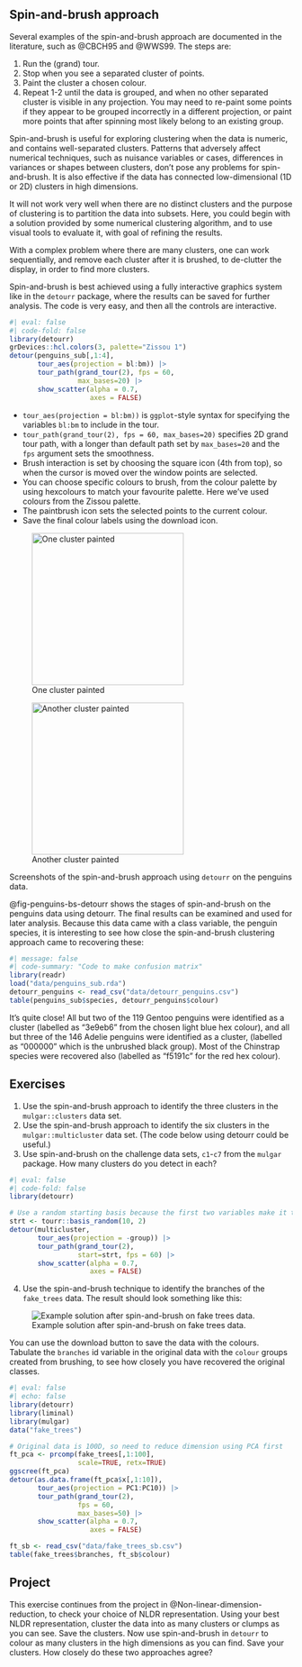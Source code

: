 ## Spin-and-brush approach {#sec-clust-graphics}

\index{brushing!persistent} \index{tour}
\index{cluster analysis!spin-and-brush}

Several examples of the spin-and-brush approach are documented in the literature, such as @CBCH95 and @WWS99. The steps are:

1. Run the (grand) tour.
2. Stop when you see a separated cluster of points.
3. Paint the cluster a chosen colour.
4. Repeat 1-2 until the data is grouped, and when no other separated cluster is visible in any projection. You may need to re-paint some points if they appear to be grouped incorrectly in a different projection, or paint more points that after spinning most likely belong to an existing group.

Spin-and-brush is useful for exploring clustering when the data is numeric, and contains well-separated clusters. Patterns that adversely affect numerical techniques, such as nuisance variables or cases, differences in variances or shapes between clusters, don't pose any problems for spin-and-brush. It is also effective if the data has connected low-dimensional (1D or 2D) clusters in high dimensions. 

It will not work very well when there are no distinct clusters and the purpose of clustering is to partition the data into subsets. Here, you could begin with a solution provided by some numerical clustering algorithm, and to use visual tools to evaluate it, with goal of refining the results.

With a complex problem where there are many clusters, one can work sequentially, and remove each cluster after it is brushed, to de-clutter the display, in order to find more clusters.


Spin-and-brush is best achieved using a fully interactive graphics system like in the `detourr` package, where the results can be saved for further analysis. The code is very easy, and then all the controls are interactive.


```r
#| eval: false
#| code-fold: false
library(detourr)
grDevices::hcl.colors(3, palette="Zissou 1")
detour(penguins_sub[,1:4], 
       tour_aes(projection = bl:bm)) |>
       tour_path(grand_tour(2), fps = 60, 
                 max_bases=20) |>
       show_scatter(alpha = 0.7, 
                    axes = FALSE)
```

- `tour_aes(projection = bl:bm))` is `ggplot`-style syntax for specifying the variables `bl:bm` to include in the tour. 
- `tour_path(grand_tour(2), fps = 60, max_bases=20)` specifies 2D grand tour path, with a longer than default path set by `max_bases=20` and the `fps` argument sets the smoothness.
- Brush interaction is set by choosing the square icon (4th from top), so when the cursor is moved over the window points are selected.
- You can choose specific colours to brush, from the colour palette by using hexcolours to match your favourite palette. Here we've used colours from the Zissou palette.
- The paintbrush icon sets the selected points to the current colour.
- Save the final colour labels using the download icon. 

::: {#fig-penguins-bs-detourr fig-align="center" layout-ncol=2}


![One cluster painted](images/penguins-bs6.png){#fig-penguins-bs3 fig-alt="Projected view where one cluster can be distinguished and is brushed in blue." fig.align="center" width=270}

![Another cluster painted](images/penguins-bs7.png){#fig-penguins-bs4 fig-alt="Projection where a second cluster can be distinguished and is brushed in red." fig.align="center" width=270}


Screenshots of the spin-and-brush approach using `detourr` on the penguins data. 
:::

@fig-penguins-bs-detourr shows the stages of spin-and-brush on the penguins data using detourr. The final results can be examined and used for later analysis. Because this data came with a class variable, the penguin species, it is interesting to see how close the spin-and-brush clustering approach came to recovering these: 

```r
#| message: false
#| code-summary: "Code to make confusion matrix"
library(readr)
load("data/penguins_sub.rda")
detourr_penguins <- read_csv("data/detourr_penguins.csv")
table(penguins_sub$species, detourr_penguins$colour)
```

It's quite close! All but two of the 119 Gentoo penguins were identified as a cluster (labelled as "3e9eb6" from the chosen light blue hex colour), and all but three of the 146 Adelie penguins were identified as a cluster, (labelled as "000000" which is the unbrushed black group). Most of the Chinstrap species were recovered also (labelled as "f5191c" for the red hex colour).

## Exercises {-}

1. Use the spin-and-brush approach to identify the three clusters in the `mulgar::clusters` data set.
2. Use the spin-and-brush approach to identify the six clusters in the `mulgar::multicluster` data set. (The code below using detourr could be useful.)
3. Use spin-and-brush on the challenge data sets, `c1`-`c7` from the `mulgar` package. How many clusters do you detect in each?


```r
#| eval: false
#| code-fold: false
library(detourr)

# Use a random starting basis because the first two variables make it too easy
strt <- tourr::basis_random(10, 2)
detour(multicluster, 
       tour_aes(projection = -group)) |>
       tour_path(grand_tour(2), 
                 start=strt, fps = 60) |>
       show_scatter(alpha = 0.7, 
                    axes = FALSE)
```

4. Use the spin-and-brush technique to identify the branches of the `fake_trees` data. The result should look something like this:

![Example solution after spin-and-brush on fake trees data.](images/fake_trees_sb.png){#fig-fake-trees-sb fig-alt="Projection where some clusters extend in different direction, with point colors indicating the user-identified clusters."}

You can use the download button to save the data with the colours. Tabulate the `branches` id variable in the original data with the `colour` groups created from brushing, to see how closely you have recovered the original classes.

```r
#| eval: false
#| echo: false
library(detourr)
library(liminal)
library(mulgar)
data("fake_trees")

# Original data is 100D, so need to reduce dimension using PCA first
ft_pca <- prcomp(fake_trees[,1:100], 
                 scale=TRUE, retx=TRUE)
ggscree(ft_pca)
detour(as.data.frame(ft_pca$x[,1:10]), 
       tour_aes(projection = PC1:PC10)) |>
       tour_path(grand_tour(2), 
                 fps = 60, 
                 max_bases=50) |>
       show_scatter(alpha = 0.7, 
                    axes = FALSE)

ft_sb <- read_csv("data/fake_trees_sb.csv")
table(fake_trees$branches, ft_sb$colour)
```

## Project {-}

This exercise continues from the project in @Non-linear-dimension-reduction, to check your choice of NLDR representation. Using your best NLDR representation, cluster the data into as many clusters or clumps as you can see. Save the clusters. Now use spin-and-brush in `detourr` to colour as many clusters in the high dimensions as you can find. Save your clusters. How closely do these two approaches agree? 
